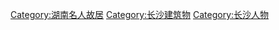 [[Category:湖南名人故居|Category:湖南名人故居]]
[[Category:长沙建筑物|Category:长沙建筑物]]
[[Category:长沙人物|Category:长沙人物]]